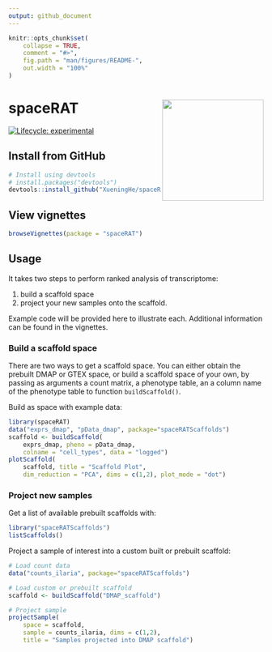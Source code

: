 ```yaml
---
output: github_document
---
```


<!-- README.md is generated from README.Rmd. Please edit that file -->

```r
knitr::opts_chunk$set(
    collapse = TRUE,
    comment = "#>",
    fig.path = "man/figures/README-",
    out.width = "100%"
)
```
# spaceRAT <img src="inst/spaceRAT.png" width="200" align="right" />

<!-- badges: start -->
[![Lifecycle: experimental](https://img.shields.io/badge/lifecycle-experimental-orange.svg)](https://www.tidyverse.org/lifecycle/#experimental)
<!-- badges: end -->


## Install from GitHub
``` r
# Install using devtools
# install.packages("devtools")
devtools::install_github("XueningHe/spaceRAT", build_vignettes = TRUE)
```

## View vignettes

``` r
browseVignettes(package = "spaceRAT")
```

## Usage

It takes two steps to perform ranked analysis of transcriptome:

1. build a scaffold space
2. project your new samples onto the scaffold. 

Example code will be provided here to illustrate each.
Additional information can be found in the vignettes.

### Build a scaffold space

There are two ways to get a scaffold space.
You can either obtain the prebuilt DMAP or GTEX space, or build a
scaffold space of your own, by passing as arguments a count matrix,
a phenotype table, an a column name of the phenotype table
to function `buildScaffold()`.  
  
Build as space with example data:
```r
library(spaceRAT)
data("exprs_dmap", "pData_dmap", package="spaceRATScaffolds")
scaffold <- buildScaffold(
    exprs_dmap, pheno = pData_dmap,
    colname = "cell_types", data = "logged")
plotScaffold(
    scaffold, title = "Scaffold Plot",
    dim_reduction = "PCA", dims = c(1,2), plot_mode = "dot")
```


### Project new samples

Get a list of available prebuilt scaffolds with:

```r
library("spaceRATScaffolds")
listScaffolds()
```

Project a sample of interest into a custom built or prebuilt scaffold:

```r
# Load count data
data("counts_ilaria", package="spaceRATScaffolds")

# Load custom or prebuilt scaffold
scaffold <- buildScaffold("DMAP_scaffold")

# Project sample
projectSample(
    space = scaffold,
    sample = counts_ilaria, dims = c(1,2),
    title = "Samples projected into DMAP scaffold")
```

